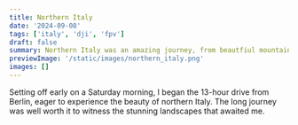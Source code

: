 ```yaml
---
title: Northern Italy
date: '2024-09-08'
tags: ['italy', 'dji', 'fpv']
draft: false
summary: Northern Italy was an amazing journey, from beautfiul mountains, lakes and trees to spectacular hiking trails
previewImage: '/static/images/northern_italy.png'
images: []
---
```


Setting off early on a Saturday morning, I began the 13-hour drive from Berlin, eager to experience the beauty of northern Italy. The long journey was well worth it to witness the stunning landscapes that awaited me.
